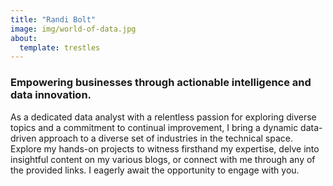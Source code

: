 ```yaml
---
title: "Randi Bolt"
image: img/world-of-data.jpg
about:
  template: trestles
---
```


### Empowering businesses through actionable intelligence and data innovation. 

As a dedicated data analyst with a relentless passion for exploring diverse topics and a commitment to continual improvement, I bring a dynamic data-driven approach to a diverse set of industries in the technical space. Explore my hands-on projects to witness firsthand my expertise, delve into insightful content on my various blogs, or connect with me through any of the provided links. I eagerly await the opportunity to engage with you. 